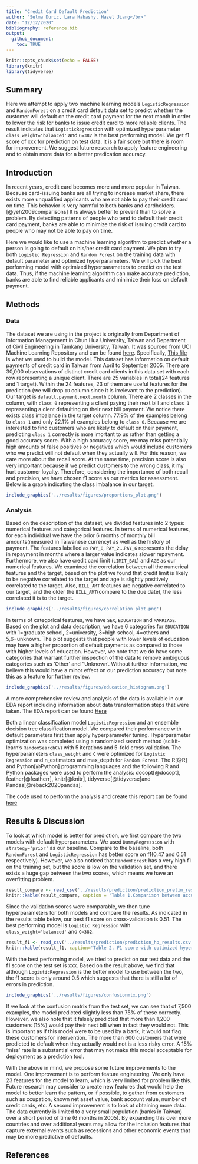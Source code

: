 ```yaml
---
title: "Credit Card Default Prediction"
author: "Selma Duric, Lara Habashy, Hazel Jiang</br>"
date: "12/12/2020"
bibliography: reference.bib
output: 
  github_document:
    toc: TRUE
---
```


```r
knitr::opts_chunk$set(echo = FALSE)
library(knitr)
library(tidyverse)
```

## Summary

Here we attempt to apply two machine learning models `LogisticRegression` and `RandomForest` on a credit card default data set to predict whether the customer will default on the credit card payment for the next month in order to lower the risk for banks to issue credit card to more reliable clients. The result indicates that `LogisticRegression` with optimized hyperparameter `class_weight='balanced'` and `C=382` is the best performing model. We get f1 score of xxx for prediction on test data. It is a fair score but there is room for improvement. We suggest future research to apply feature engineering and to obtain more data for a better predication accuracy.

## Introduction

In recent years, credit card becomes more and more popular in Taiwan. Because card-issuing banks are all trying to increase market share, there exists more unqualified applicants who are not able to pay their credit card on time. This behavior is very harmful to both banks and cardholders.[@yeh2009comparisons] It is always better to prevent than to solve a problem. By detecting patterns of people who tend to default their credit card payment, banks are able to minimize the risk of issuing credit card to people who may not be able to pay on time.

Here we would like to use a machine learning algorithm to predict whether a person is going to default on his/her credit card payment. We plan to try both `Logistic Regression` and `Random Forest` on the training data with default parameter and optimized hyperparameters. We will pick the best performing model with optimized hyperparameters to predict on the test data. Thus, if the machine learning algorithm can make accurate prediction, banks are able to find reliable applicants and minimize their loss on default payment. 

## Methods

### Data

The dataset we are using in the project is originally from Department of Information Management in Chun Hua University, Taiwan and Department of Civil Engineering in Tamkang University, Taiwan. It was sourced from UCI Machine Learning Repository and can be found [here](http://archive.ics.uci.edu/ml/datasets/default+of+credit+card+clients#). Specifically, [This file](http://archive.ics.uci.edu/ml/machine-learning-databases/00350/default%20of%20credit%20card%20clients.xls) is what we used to build the model. This dataset has information on default payments of credit card in Taiwan from April to September 2005. There are 30,000 observations of distinct credit card clients in this data set with each row representing a unique client. There are 25 variables in total(24 features and 1 target). Within the 24 features, 23 of them are useful features for the prediction (we will drop `ID` column since it is irrelevant to the prediction). Our target is `default.payment.next.month` column. There are 2 classes in the column, with `class 0` representing a client paying their next bill and `class 1` representing a clent defaulting on their next bill payment. We notice there exists class imbalance in the target column. 77.9% of the examples belong to `class 1` and only 22.1% of examples belong to `class 0`. Because we are interested to find customers who are likely to default on their payment, predicting `class 1` correctly is more imortant to us rather than getting a good accuracy score. With a high accuracy score, we may miss potentially high amounts of false positives or negatives which would include customers who we predict will not default when they actually will. For this reason, we care more about the recall score. At the same time, precision score is also very important because if we predict customers to the wrong class, it my hurt customer loyalty. Therefore, considering the importance of both recall and precision, we have chosen f1 score as our metrics for assessment. Below is a graph indicating the class imbalance in our target.

```r
include_graphics('../results/figures/proportions_plot.png')
```

### Analysis

Based on the description of the dataset, we divided features into 2 types: numerical features and categorical features. In terms of numerical features, for each individual we have the prior 6 months of monthly bill amounts(measured in Taiwanese currency) as well as the history of payment. The features labelled as `PAY_0`, `PAY_2`...`PAY_6` represents the delay in repayment in months where a larger value indicates slower repayment. Furthermore, we also have credit card limit (`LIMIT_BAL`) and `AGE` as our numerical features. We examined the correlation between all the numerical features and the target, based on the plot we found that credit limit is likely to be negative correlated to the target and age is slightly positively correlated to the target. Also, `BILL_AMT` features are negative correlated to our target, and the older the `BILL_AMT`(compare to the due date), the less correlated it is to the target. 
 
```r
include_graphics('../results/figures/correlation_plot.png')
```

In terms of categorical features, we have `SEX`, `EDUCATION` and `MARRIAGE`. Based on the plot and data description, we have 6 categories for `EDUCATION` with 1=graduate school, 2=university, 3=high school, 4=others and 5,6=unknown. The plot suggests that people with lower levels of education may have a higher proportion of default payments as compared to those with higher levels of education. However, we note that we do have some categories that warrant further inspection of the data to remove ambiguous categories such as 'Other' and "Unknown'. Without further information, we believe this would have a minor effect on our prediction accuracy but note this as a feature for further review.

```r
include_graphics('../results/figures/education_histogram.png')
```

A more comprehensive review and analysis of the data is available in our EDA report including information about data transformation steps that were taken. The EDA report can be found [Here](https://github.com/UBC-MDS/DSCI522_group_12/blob/main/src/project_eda.md)


Both a linear classification model `LogisticRegression` and an ensemble decision tree classification model. We compared their performance with default parameters first then apply hyperparameter tuning. Hyperparameter optimization was completed using a randomized search method (scikit-learn's `RandomSearchCV`) with 5 iterations and 5-fold cross validation. The hyperparameters `class_weight` and `C` were optimized for `Logistic Regression` and n_estimators and max_depth for `Random Forest`. The R[@R] and Python[@Python] programming languages and the following R and Python packages were used to perform the analysis: docopt[@docopt], feather[@featherr], knitr[@knitr], tidyverse[@tidyverse]and Pandas[@reback2020pandas].

The code used to perform the analysis and create this report can be found [here](https://github.com/UBC-MDS/DSCI522_group_12/tree/main/src)

## Results & Discussion

To look at which model is better for prediction, we first compare the two models with default hyperparameters. We used `DummyRegression` with `strategy='prior'` as our baseline. Compare to the baseline, both `RandomForest` and `LogisticRegression` has better score on f1(0.47 and 0.51 respectively). However, we also noticed that `RandomForest` has a very high f1 on the training set, but the score is low on the validation set, and there exists a huge gap between the two scores, which means we have an overfitting problem. 

```r
result_compare <- read_csv('../results/prediction/prediction_prelim_results.csv')
knitr::kable(result_compare, caption = 'Table 1.Comparison between accuracy and f1 with default hyperparameters on training set ')
```

Since the validation scores were comparable, we then tune hyperparameters for both models and compare the results. As indicated in the results table below, our best f1 score on cross-validation is 0.51. The best performing model is `Logistic Regression` with `class_weight='balanced'` and `C=382`.

```r
result_f1 <- read_csv('../results/prediction/prediction_hp_results.csv')
knitr::kable(result_f1, caption='Table 2. F1 score with optimized hyperpamaters for each model')
```

With the best performing model, we tried to predict on our test data and the f1 score on the test set is xxx. Based on the result above, we find that although `LogisticRegression` is the better model to use between the two, the f1 score is only around 0.5 which suggests that there is still a lot of errors in prediction.

```r
include_graphics('../results/figures/confusionmtx.png')
```
If we look at the confusion matrix from the test set, we can see that of 7,500 examples, the model predicted slightly less than 75% of these correctly. However, we also note that it falsely predicted that more than 1,200 customers (15%) would pay their next bill when in fact they would not. This is important as if this model were to be used by a bank, it would not flag these customers for intervention. The more than 600 customers that were predicted to default when they actually would not is a less risky error. A 15% 'miss' rate is a substantial error that may not make this model acceptable for deployment as a prediction tool.

With the above in mind, we propose some future improvements to the model. One improvement is to perform feature engineering. We only have 23 features for the model to learn, which is very limited for problem like this. Future research may consider to create new features that would help the model to better learn the pattern, or if possible, to gather from customers such as ccupation, known net asset value, bank account value, number of credit cards, etc.
A second improvement is to look at obtaining more data. The data currently is limited to a very small population (banks in Taiwan) over a short period of time (6 months in 2005). By expanding this over more countries and over additional years may allow for the inclusion features that capture external events such as recessions and other economic events that may be more predictive of defaults.

## References
